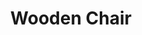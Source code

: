 ---
title: "Wooden Chair"
meta_title: "Wooden Chair craft"
description: "Craft de Wooden Chair"
rank: "e"
draft: false
name: "Wooden Chair"
recipe_img: "https://wiki.pokexgames.com/images/8/87/Wooden_Chair.png"
level: 0
craft_time: 120
result: 5
value_npc: 1
ingredients:
  - name: "Straw"
    quantity: 10
    item_img: "https://wiki.pokexgames.com/images/5/55/Straw.png"
    value_npc: 1
  - name: "Log"
    quantity: 5
    item_img: "https://wiki.pokexgames.com/images/e/e0/Log.png"
    value_npc: 1
---